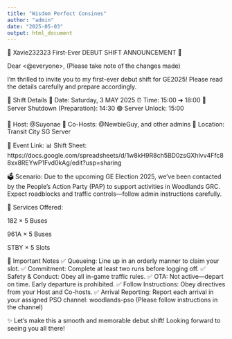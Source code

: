 ```yaml
---
title: "Wisdom Perfect Consines"
author: "admin"
date: "2025-05-03"
output: html_document
---
```


📣 Xavie232323 First-Ever DEBUT SHIFT ANNOUNCEMENT 🚌 

Dear <@everyone>, (Please take note of the changes made)

I’m thrilled to invite you to my first-ever debut shift for GE2025! Please read the details carefully and prepare accordingly.

🔑 Shift Details
📅 Date: Saturday, 3 MAY 2025
⏰ Time: 15:00 ➜ 18:00
🛑 Server Shutdown (Preparation): 14:30
🟢 Server Unlock: 15:00

🎤 Host: @Suyonae
🤝 Co-Hosts:  @NewbieGuy, and other admins
📍 Location: Transit City SG Server

📎 Event Link: 
📊 Shift Sheet: https://docs.google.com/spreadsheets/d/1w8kH9R8ch5BD0zsGXhlvv4Ffc88xx8REYwP1Fvd0kAg/edit?usp=sharing

🗳️ Scenario:
Due to the upcoming GE Election 2025, we’ve been contacted by the People’s Action Party (PAP) to support activities in Woodlands GRC. Expect roadblocks and traffic controls—follow admin instructions carefully.

🚌 Services Offered:

182 × 5 Buses

961A × 5 Buses

STBY × 5 Slots

📝 Important Notes
✅ Queueing: Line up in an orderly manner to claim your slot.
✅ Commitment: Complete at least two runs before logging off.
✅ Safety & Conduct: Obey all in-game traffic rules.
✅ OTA: Not active—depart on time. Early departure is prohibited.
✅ Follow Instructions: Obey directives from your Host and Co-hosts.
✅ Arrival Reporting: Report each arrival in your assigned PSO channel:
⁠woodlands-pso (Please follow instructions in the channel)

✨ Let’s make this a smooth and memorable debut shift! Looking forward to seeing you all there!